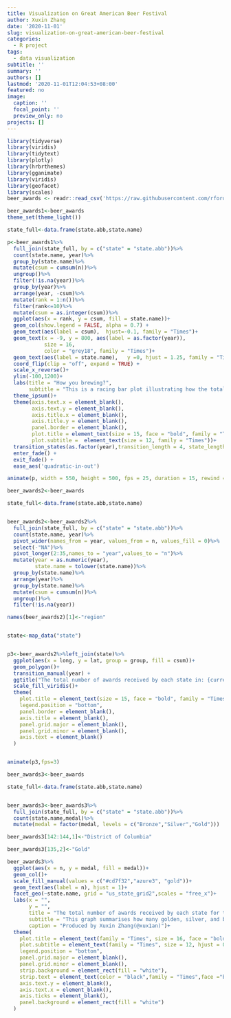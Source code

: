 ```yaml
---
title: Visualization on Great American Beer Festival
author: Xuxin Zhang
date: '2020-11-01'
slug: visualization-on-great-american-beer-festival
categories:
  - R project
tags:
  - data visualization
subtitle: ''
summary: ''
authors: []
lastmod: '2020-11-01T12:04:53+08:00'
featured: no
image:
  caption: ''
  focal_point: ''
  preview_only: no
projects: []
---
```


```r
library(tidyverse)
library(viridis)
library(tidytext)
library(plotly)
library(hrbrthemes)
library(gganimate)
library(viridis)
library(geofacet)
library(scales)
beer_awards <- readr::read_csv('https://raw.githubusercontent.com/rfordatascience/tidytuesday/master/data/2020/2020-10-20/beer_awards.csv')

beer_awards1<-beer_awards
theme_set(theme_light())
```

```r
state_full<-data.frame(state.abb,state.name)

p<-beer_awards1%>%
  full_join(state_full, by = c("state" = "state.abb"))%>%
  count(state.name, year)%>%
  group_by(state.name)%>%
  mutate(csum = cumsum(n))%>%
  ungroup()%>%
  filter(!is.na(year))%>%
  group_by(year)%>%
  arrange(year, -csum)%>%
  mutate(rank = 1:n())%>%
  filter(rank<=10)%>%
  mutate(csum = as.integer(csum))%>%
  ggplot(aes(x = rank, y = csum, fill = state.name))+
  geom_col(show.legend = FALSE, alpha = 0.7) +
  geom_text(aes(label = csum),  hjust=-0.1, family = "Times")+
  geom_text(x = -9, y = 800, aes(label = as.factor(year)), 
            size = 16,
            color = "grey18", family = "Times")+
  geom_text(aes(label = state.name),   y =0, hjust = 1.25, family = "Times")+
  coord_flip(clip = "off", expand = TRUE) +
  scale_x_reverse()+
  ylim(-100,1200)+
  labs(title = "How you brewing?",
       subtitle = "This is a racing bar plot illustrating how the total number of awards received by each state chagnes\n from 1987 to 2020. In particular, California has been taking the first place for almost 20 years.")+ 
  theme_ipsum()+
  theme(axis.text.x = element_blank(),
        axis.text.y = element_blank(),
        axis.title.x = element_blank(),
        axis.title.y = element_blank(),
        panel.border = element_blank(),
        plot.title = element_text(size = 15, face = "bold", family = "Times"),
        plot.subtitle =  element_text(size = 12, family = "Times"))+
  transition_states(as.factor(year),transition_length = 4, state_length = 2)+
  enter_fade() +
  exit_fade() + 
  ease_aes('quadratic-in-out') 

animate(p, width = 550, height = 500, fps = 25, duration = 15, rewind = FALSE)

```





```r

beer_awards2<-beer_awards

state_full<-data.frame(state.abb,state.name)


beer_awards2<-beer_awards2%>%
  full_join(state_full, by = c("state" = "state.abb"))%>%
  count(state.name, year)%>%
  pivot_wider(names_from = year, values_from = n, values_fill = 0)%>%
  select(-"NA")%>%
  pivot_longer(2:35,names_to = "year",values_to = "n")%>%
  mutate(year = as.numeric(year),
         state.name = tolower(state.name))%>%
  group_by(state.name)%>%
  arrange(year)%>%
  group_by(state.name)%>%
  mutate(csum = cumsum(n))%>%
  ungroup()%>%
  filter(!is.na(year))

names(beer_awards2)[1]<-"region"


state<-map_data("state")


p3<-beer_awards2%>%left_join(state)%>%
  ggplot(aes(x = long, y = lat, group = group, fill = csum))+
  geom_polygon()+
  transition_manual(year) +
  ggtitle("The total number of awards received by each state in: {current_frame}")+
  scale_fill_viridis()+
  theme(
    plot.title = element_text(size = 15, face = "bold", family = "Times"),
    legend.position = "bottom",
    panel.border = element_blank(),
    axis.title = element_blank(),
    panel.grid.major = element_blank(),
    panel.grid.minor = element_blank(),
    axis.text = element_blank()
  )


animate(p3,fps=3)


```




```r

beer_awards3<-beer_awards
```


```r
state_full<-data.frame(state.abb,state.name)


beer_awards3<-beer_awards3%>%
  full_join(state_full, by = c("state" = "state.abb"))%>%
  count(state.name,medal)%>%
  mutate(medal = factor(medal, levels = c("Bronze","Silver","Gold")))

beer_awards3[142:144,1]<-"District of Columbia"

beer_awards3[135,2]<-"Gold"

beer_awards3%>%
  ggplot(aes(x = n, y = medal, fill = medal))+
  geom_col()+
  scale_fill_manual(values = c("#cd7f32","azure3", "gold"))+
  geom_text(aes(label = n), hjust = 1)+
  facet_geo(~state.name, grid = "us_state_grid2",scales = "free_x")+
  labs(x = "",
       y = "",
       title = "The total number of awards received by each state for their beer production",
       subtitle = "This graph summarises how many golden, silver, and bronze medals each state in USA has received from 1987 to 2020 for their beer production.\n The top 4 states with most number of total awards are California, Colorado, Oregon, and Texas.Based on this ranking,\n we may infer that the west  part of United States may gain certain geological advantages in beer production.",
       caption = "Produced by Xuxin Zhang(@xux1an)")+
  theme(
    plot.title = element_text(family = "Times", size = 16, face = "bold", hjust = 0.5),
    plot.subtitle = element_text(family = "Times", size = 12, hjust = 0.5),
    legend.position = "bottom",
    panel.grid.major = element_blank(),
    panel.grid.minor = element_blank(),
    strip.background = element_rect(fill = "white"),
    strip.text = element_text(color = "black",family = "Times",face ="bold", size = 10),
    axis.text.y = element_blank(),
    axis.text.x = element_blank(),
    axis.ticks = element_blank(),
    panel.background = element_rect(fill = "white")
  )
```






